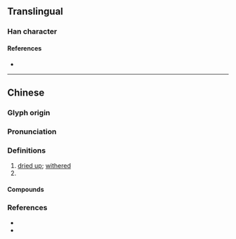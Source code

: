 {{character info/new}}
==Translingual==

===Han character===
{{Han char|rn=85|rad=水|as=13|sn=16|four=31132|canj=EYPO|ids=⿰氵豦}}

====References====
* {{Han ref|kx=0654.120|dkj=18433|dj=1064.100|hdz=31755.020|uh=6FBD|ud=28605|bh=E9F2|bd=59890}}

----

==Chinese==
{{zh-forms}}

===Glyph origin===
{{Han etym}}

===Pronunciation===
{{zh-pron
|m=jù
|c=geoi6,geoi3
|mc=y
|oc=y
|cat=a,pn
}}

===Definitions===
{{zh-hanzi}}

# [[dried up]]; [[withered]]
# {{place|zh|river|p/Shaanxi}}

====Compounds====
{{zh-der|澽水}}

===References===
* {{R:twedu|B02300}}
* {{R:yue:Hanzi}}